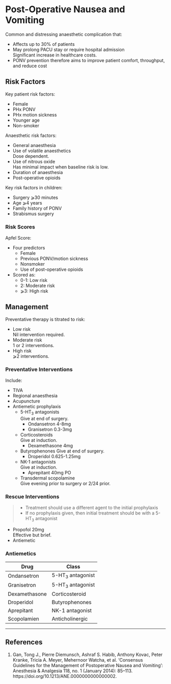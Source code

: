# Post-Operative Nausea and Vomiting


Common and distressing anaesthetic complication that:

* Affects up to 30% of patients
* May prolong PACU stay or require hospital admission  
Significant increase in healthcare costs.
* PONV prevention therefore aims to improve patient comfort, throughput, and reduce cost

## Risk Factors

Key patient risk factors:

* Female
* PHx PONV
* PHx motion sickness
* Younger age
* Non-smoker


Anaesthetic risk factors:

* General anaesthesia
* Use of volatile anaesthetics  
Dose dependent.
* Use of nitrous oxide  
Has minimal impact when baseline risk is low.
* Duration of anaesthesia
* Post-operative opioids


Key risk factors in children:

* Surgery ⩾30 minutes
* Age ⩾4 years
* Family history of PONV
* Strabismus surgery


### Risk Scores

Apfel Score:

* Four predictors
	* Female
	* Previous PONV/motion sickness
	* Nonsmoker
	* Use of post-operative opioids
* Scored as:
	* 0-1: Low risk
	* 2: Moderate risk
	* ⩾3: High risk


## Management

Preventative therapy is titrated to risk:

* Low risk  
Nil intervention required.
* Moderate risk  
1 or 2 interventions.
* High risk  
⩾2 interventions.


### Preventative Interventions

Include:

* TIVA
* Regional anaesthesia
* Acupuncture
* Antiemetic prophylaxis
	* 5-HT<sub>3</sub> antagonists  
	Give at end of surgery.
		* Ondansetron 4-8mg
		* Granisetron 0.3-3mg
	* Corticosteroids  
	Give at induction.
		* Dexamethasone 4mg
	* Butyrophenones
	Give at end of surgery.
		* Droperidol 0.625-1.25mg
	* NK-1 antagonists  
	Give at induction.
		* Aprepitant 40mg PO
	* Transdermal scopolamine  
	Give evening prior to surgery or 2/24 prior.


### Rescue Interventions

> * Treatment should use a different agent to the initial prophylaxis
> * If no prophylaxis given, then initial treatment should be with a 5-HT<sub>3</sub> antagonist

* Propofol 20mg  
Effective but brief.
* Antiemetic

### Antiemetics

|Drug|Class|Dose|Timing for prophylaxis|
|--|--|
|Ondansetron|5-HT<sub>3</sub> antagonist|4mg|End of surgery|
|Granisetron|5-HT<sub>3</sub> antagonist|0.3-3mg|End of surgery|
|Dexamethasone|Corticosteroid|4mg|Induction|
|Droperidol|Butyrophenones|0.625-1.25mg|End of surgery|
|Aprepitant|NK-1 antagonist|40mg PO|Induction|
|Scopolamien|Anticholinergic|2mg patch|Evening prior or 2/24 pre-operatively|

---

## References

1. Gan, Tong J., Pierre Diemunsch, Ashraf S. Habib, Anthony Kovac, Peter Kranke, Tricia A. Meyer, Mehernoor Watcha, et al. ‘Consensus Guidelines for the Management of Postoperative Nausea and Vomiting’: Anesthesia & Analgesia 118, no. 1 (January 2014): 85–113. https://doi.org/10.1213/ANE.0000000000000002.
